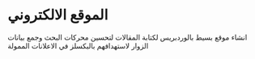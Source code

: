 # الموقع الالكتروني

انشاء موقع بسيط بالوردبريس لكتابة المقالات لتحسين محركات البحث وجمع بيانات الزوار لاستهدافهم بالبكسلز في الاعلانات الممولة


